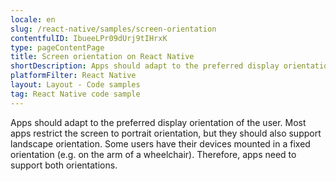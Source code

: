 ```yaml
---
locale: en
slug: /react-native/samples/screen-orientation
contentfulID: IbueeLPr09dUrj9tIHrxK
type: pageContentPage
title: Screen orientation on React Native
shortDescription: Apps should adapt to the preferred display orientation of the user.
platformFilter: React Native
layout: Layout - Code samples
tag: React Native code sample
---
```


Apps should adapt to the preferred display orientation of the user. Most apps restrict the screen to portrait orientation, but they should also support landscape orientation. Some users have their devices mounted in a fixed orientation (e.g. on the arm of a wheelchair). Therefore, apps need to support both orientations.

<CodeSample id="screen-orientation" locale="en" platform="react native"/>